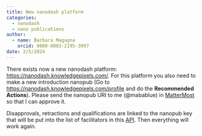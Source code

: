 ```yaml
---
title: New nanodash platform
categories:
  - nanodash
  - nano publications
author: 
  - name: Barbara Magagna
    orcid: 0000-0003-2195-3997
date: 2/5/2024
---
```


There exists now a new nanodash platform: <https://nanodash.knowledgepixels.com/>. For this platform you also need to make a new introduction nanopub (Go to <https://nanodash.knowledgepixels.com/profile> and do the **Recommended Actions**). Please send the nanopub URI to me (@mabablue) in [MatterMost](https://meet.gofair.foundation/) so that I can approve it.  

Disapprovals, retractions and qualifications are linked to the nanopub key that will be put into the list of facilitators in this [API](https://tapas.knowledgepixels.com/tapas.html?api=knowledgepixels/fairconnect-api&op=/facilitators&autosubmit=on). Then everything will work again.